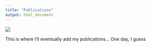 ```yaml
---
title: "Publications"
output: html_document
---
```


![](./images/SBI_Stipe_ascent.png)

This is where I'll eventually add my publications...
One day, I guess